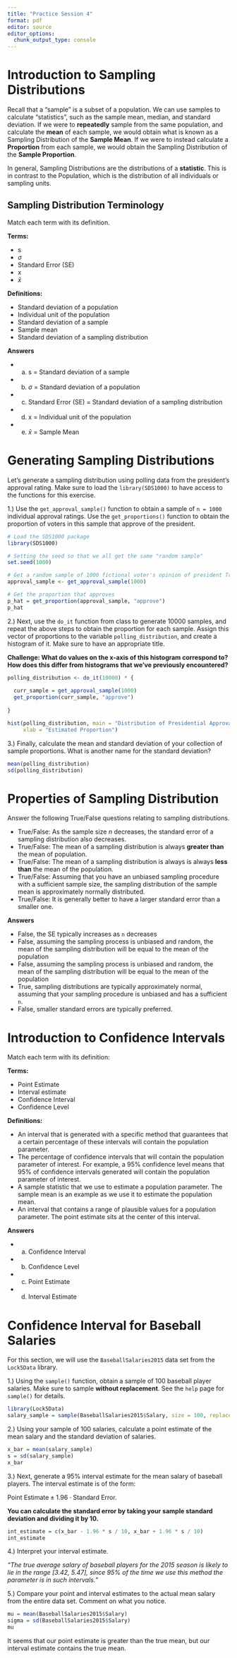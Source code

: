 ```yaml
---
title: "Practice Session 4"
format: pdf
editor: source
editor_options: 
  chunk_output_type: console
---
```


# Introduction to Sampling Distributions

Recall that a "sample" is a subset of a population. We can use samples to calculate "statistics", such as the sample mean, median, and standard deviation. If we were to **repeatedly** sample from the same population, and calculate the **mean** of each sample, we would obtain what is known as a Sampling Distribution of the **Sample Mean**. If we were to instead calculate a **Proportion** from each sample, we would obtain the Sampling Distribution of the **Sample Proportion**. 

In general, Sampling Distributions are the distributions of a **statistic**. This is in contrast to the Population, which is the distribution of all individuals or sampling units.

## Sampling Distribution Terminology

Match each term with its definition.\ 

**Terms:**

* s
* $\sigma$
* Standard Error (SE)
* x
* $\bar{x}$

**Definitions:**

* Standard deviation of a population
* Individual unit of the population
* Standard deviation of a sample
* Sample mean 
* Standard deviation of a sampling distribution

**Answers**

* (a) s = Standard deviation of a sample
* (b) $\sigma$ = Standard deviation of a population
* (c) Standard Error (SE) = Standard deviation of a sampling distribution
* (d) x = Individual unit of the population
* (e) $\bar{x}$ = Sample Mean

# Generating Sampling Distributions

Let's generate a sampling distribution using polling data from the president's approval rating. Make sure to load the `library(SDS1000)` to have access to the functions for this exercise.\ 

1.) Use the `get_approval_sample()` function to obtain a sample of `n = 1000` individual approval ratings. Use the `get_proportions()` function to obtain the proportion of voters in this sample that approve of the president.

```r
# Load the SDS1000 package
library(SDS1000)

# Setting the seed so that we all get the same "random sample"
set.seed(1000)  

# Get a random sample of 1000 fictional voter's opinion of president Trump
approval_sample <- get_approval_sample(1000)

# Get the proportion that approves
p_hat = get_proportion(approval_sample, "approve")
p_hat
```

2.) Next, use the `do_it` function from class to generate 10000 samples, and repeat the above steps to obtain the proportion for each sample. Assign this vector of proportions to the variable `polling_distribution`, and create a histogram of it. Make sure to have an appropriate title.\ 

**Challenge: What do values on the x-axis of this histogram correspond to? How does this differ from histograms that we've previously encountered?**

```r
polling_distribution <- do_it(10000) * {
  
  curr_sample = get_approval_sample(1000)
  get_proportion(curr_sample, "approve")
  
}

hist(polling_distribution, main = "Distribution of Presidential Approval Ratings",
     xlab = "Estimated Proportion")

```

3.) Finally, calculate the mean and standard deviation of your collection of sample proportions. What is another name for the standard deviation?

```r
mean(polling_distribution)
sd(polling_distribution)
```

# Properties of Sampling Distribution

Answer the following True/False questions relating to sampling distributions.

* True/False: As the sample size $n$ decreases, the standard error of a sampling distribution also decreases.
* True/False: The mean of a sampling distribution is always **greater than** the mean of population.
* True/False: The mean of a sampling distribution is always is always **less than** the mean of the population.
* True/False: Assuming that you have an unbiased sampling procedure with a sufficient sample size, the sampling distribution of the sample mean is approximately normally distributed.
* True/False: It is generally better to have a larger standard error than a smaller one.

**Answers**

* False, the SE typically increases as `n` decreases
* False, assuming the sampling process is unbiased and random, the mean of the sampling distribution will be equal to the mean of the population
* False, assuming the sampling process is unbiased and random, the mean of the sampling distribution will be equal to the mean of the population
* True, sampling distributions are typically approximately normal, assuming that your sampling procedure is unbiased and has a sufficient `n`.
* False, smaller standard errors are typically preferred. 

# Introduction to Confidence Intervals

Match each term with its definition:\ 

**Terms:**

* Point Estimate
* Interval estimate
* Confidence Interval
* Confidence Level

**Definitions:**

* An interval that is generated with a specific method that guarantees that a certain percentage of these intervals will contain the population parameter.
* The percentage of confidence intervals that will contain the population parameter of interest. For example, a 95% confidence level means that 95% of confidence intervals generated will contain the population parameter of interest.
* A sample statistic that we use to estimate a population parameter. The sample mean is an example as we use it to estimate the population mean.
* An interval that contains a range of plausible values for a population parameter. The point estimate sits at the center of this interval.

**Answers**

* (a) Confidence Interval 
* (b) Confidence Level
* (c) Point Estimate
* (d) Interval Estimate



# Confidence Interval for Baseball Salaries

For this section, we will use the `BaseballSalaries2015` data set from the `Lock5Data` library.\ 

1.) Using the `sample()` function, obtain a sample of 100 baseball player salaries. Make sure to sample **without replacement**. See the `help` page for `sample()` for details.

```r
library(Lock5Data)
salary_sample = sample(BaseballSalaries2015$Salary, size = 100, replace = F)
```

2.) Using your sample of 100 salaries, calculate a point estimate of the mean salary and the standard deviation of salaries. 

```r
x_bar = mean(salary_sample)
s = sd(salary_sample)
x_bar
```


3.) Next, generate a 95% interval estimate for the mean salary of baseball players. The interval estimate is of the form:\ 

$\text{Point Estimate} \pm 1.96 \cdot \text{Standard Error}$. 

**You can calculate the standard error by taking your sample standard deviation and dividing it by 10.**

```r
int_estimate = c(x_bar - 1.96 * s / 10, x_bar + 1.96 * s / 10)
int_estimate
```

4.) Interpret your interval estimate. 

*"The true average salary of baseball players for the 2015 season is likely to lie in the range [3.42, 5.47], since 95% of the time we use this method the parameter is in such intervals."*

5.) Compare your point and interval estimates to the actual mean salary from the entire data set. Comment on what you notice.

```r
mu = mean(BaseballSalaries2015$Salary)
sigma = sd(BaseballSalaries2015$Salary)
mu
```

It seems that our point estimate is greater than the true mean, but our interval estimate contains the true mean.

